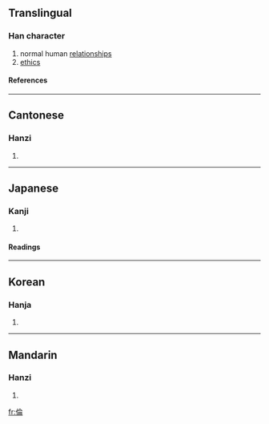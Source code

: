 {{see|伦|倫}}

==Translingual==
===Han character===
{{Han char|rad=人|as=08|sn=10|four=2822<sub>7</sub>|canj=人人一月 (OOMB)}}
# normal human [[relationships]]
# [[ethics]]
====References====
{{Han ref|kx=0109.030|dkj=00793|dj=0232.010|hdz=10181.010|uh=502B|ud=20523|bh=ADDB|bd=44507}}
----
==Cantonese==
===Hanzi===
{{yue-hanzi|jyut=|y=[[leun4]]}}
# {{defn|Cantonese}}
----
==Japanese==
===Kanji===
{{ja-kanji|grade=|rs=人08}}
# {{defn|Japanese}}
====Readings====
{{ja-readings|on=[[りん]] (rin)|kun=[[たぐい]] (tagui), [[ついで]] (tsuide), [[みち]] (michi)}}
----
==Korean==
===Hanja===
{{ko-hanja|hangeul=륜|rv=ryun|mr=ryun}}
# {{defn|Korean}}
----
==Mandarin==
===Hanzi===
{{cmn-hanzi|sim=伦|pin=[[lún]] ([[lun2]]), [[wō]] ([[wo1]]), [[wǒ]] ([[wo3]])|wg=[[lun2|lun<sup>2</sup>]], [[wo1|wo<sup>1</sup>]], [[wo3|wo<sup>3</sup>]]}}
# {{defn|Mandarin}}

[[fr:倫]]
